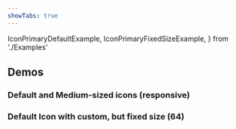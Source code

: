 ```yaml
---
showTabs: true
---
```


  IconPrimaryDefaultExample,
  IconPrimaryFixedSizeExample,
} from './Examples'

## Demos

### Default and Medium-sized icons (responsive)

<IconPrimaryDefaultExample />

### Default Icon with custom, but fixed size (64)

<IconPrimaryFixedSizeExample />
